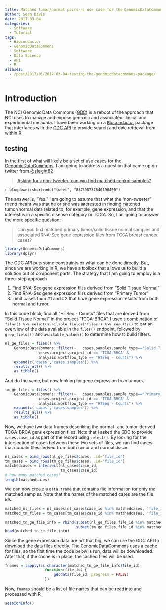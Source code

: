 ```yaml
---
title: Matched tumor/normal pairs--a use case for the GenomicDataCommons Bioconductor package
author: Sean Davis
date: 2017-03-04
categories:
  - Software
  - Tutorial
tags:
  - Bioconductor
  - GenomicDataCommons
  - Software
  - Data Science
  - API
  - R
aliases:
  - /post/2017/03/2017-03-04-testing-the-genomicdatacommons-package/      
---
```


# Introduction

The NCI Genomic Data Commons ([GDC](https://gdc.nci.nih.gov)) is a reboot of the approach that NCI uses to manage and expose genomic and associated clinical and experimental metadata. I have been working on a [Bioconductor](https://bioconductor.org) package that interfaces with the [GDC API](https://gdc-api.nci.nih.gov) to provide search and data retrieval from within R. 

## testing

In the first of what will likely be a set of use cases for the [GenomicDataCommons](https://github.com/Bioconductor/GenomicDataCommons), I am going to address a question that came up on twitter from [\@sleight82](https://twitter.com/sleight82)

> [Asking for a non-tweeter: can you find matched control samples?](https://twitter.com/sleight82/status/837898737540198400)

`r blogdown::shortcode("tweet", "837898737540198400")`

The answer is, "Yes." I am going to assume that what the "non-tweeter" friend meant was that he or she was interested in finding matched tumor/normal data related to, for example, gene expression, and that the interest is in a specific disease category or TCGA. So, I am going to answer the more specific question:

> Can you find matched primary tumor/solid tissue normal samples and associated RNA-Seq gene expression files from TCGA breast cancer cases?

```r
library(GenomicDataCommons)
library(dplyr)
```

The GDC API puts some constraints on what can be done directly. But, since we are working in R, we have a toolbox that allows us to build a solution out of component parts. The strategy that I am going to employ is a three-step approach

1. Find RNA-Seq gene expression files derived from "Solid Tissue Normal"
2. Find RNA-Seq gene expression files derived from "Primary Tumor"
3. Limit cases from #1 and #2 that have gene expression results from both normal and tumor.

In this code block, find all "HTSeq - Counts" files that are derived from "Solid Tissue Normal" in the project "TCGA-BRCA". I used a combination of `files() %>% select(available_fields('files') %>% results()` to get an overview of the data available in the `files()` endpoint, followed by `grep_fields()` and `available_values()` to determine how to build filters. 

```r
nl_ge_files = files() %>%
    GenomicDataCommons::filter(~   cases.samples.sample_type=='Solid Tissue Normal' &
               cases.project.project_id == 'TCGA-BRCA' &
               analysis.workflow_type == "HTSeq - Counts") %>%
    expand(c('cases','cases.samples')) %>%
    results_all() %>%
    as_tibble()
```

And do the same, but now looking for gene expression from tumors.

```r
tm_ge_files = files() %>%
    GenomicDataCommons::filter(~   cases.samples.sample_type=='Primary Tumor' &
               cases.project.project_id == 'TCGA-BRCA' &
               analysis.workflow_type == "HTSeq - Counts") %>%
    expand(c('cases','cases.samples')) %>%
    results_all() %>%
    as_tibble()
```

Now, we have two data frames describing the normal- and tumor-derived TCGA-BRCA gene expression files. Note that I asked the GDC to provide `cases.case_id` as part of the record using `select()`. By looking for the intersection of cases between these two sets of files, we can find cases that contain files derived from both tumor and normal tissue.

```r
nl_cases = bind_rows(nl_ge_files$cases, .id='file_id')
tm_cases = bind_rows(tm_ge_files$cases, .id='file_id')
matchedcases = intersect(nl_cases$case_id,
                         tm_cases$case_id)
# how many matched cases?
length(matchedcases)
```

We can now create a `data.frame` that contains file information for only the matched samples. Note
that the names of the matched cases are the file ids.

```r
matched_nl_files = nl_cases[nl_cases$case_id %in% matchedcases, 'file_id']
matched_tm_files = tm_cases[tm_cases$case_id %in% matchedcases, 'file_id']

matched_tn_ge_file_info = rbind(subset(nl_ge_files,file_id %in% matched_nl_files),
                                subset(tm_ge_files,file_id %in% matched_tm_files))
head(matched_tn_ge_file_info)
```

Since the gene expression data are not that big, we can use the GDC API to download the data files directly. The GenomicDataCommons uses a cache for files, so the first time the code
below is run, data will be downloaded. After that, if the cache is in place, the cached
files will be used.

```r
fnames = lapply(as.character(matched_tn_ge_file_info$file_id),
                  function(file_id) {
                      gdcdata(file_id, progress = FALSE)
                  })
```

Now, `fnames` should be a list of file names that can be read into and processed with R.

```r
sessionInfo()
```
